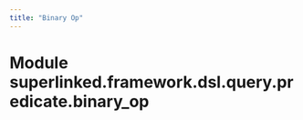 ```yaml
---
title: "Binary Op"
---
```


Module superlinked.framework.dsl.query.predicate.binary_op
==========================================================